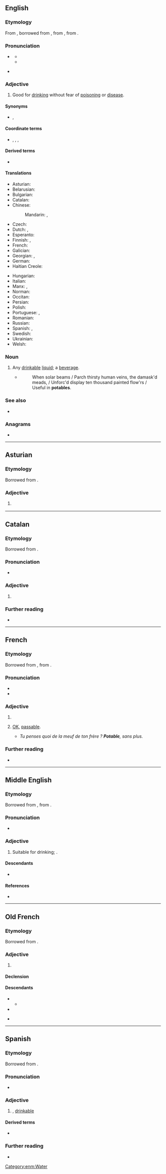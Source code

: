 ==English==

===Etymology===
From {{inh|en|enm|potable}}, borrowed from {{bor|en|fro|potable}}, from {{der|en|la|pōtābilis}}, from {{m|la|pōtō||I drink}}.

===Pronunciation===
* {{a|UK}} {{IPA|en|/ˈpəʊ.tə.b(ə)l/|/ˈpɒt.ə.b(ə)l/}}
** {{audio|en|LL-Q1860 (eng)-Vealhurl-potable1.wav|Audio (UK)}}
** {{audio|en|LL-Q1860 (eng)-Vealhurl-potable2.wav|Audio (UK)}}
* {{a|US}} {{IPA|en|/ˈpoʊ.tə.b(ə)l/|/ˈpɑt.ə.b(ə)l/}}

===Adjective===
{{en-adj}}

# Good for [[drink]]ing without fear of [[poison]]ing or [[disease]].

====Synonyms====
* {{sense|good for drinking}} {{l|en|drinkable}}, {{l|en|drinkworthy}}

====Coordinate terms====
* {{l|en|edible}}, {{l|en|eatable}}, {{l|en|eatworthy}}, {{l|en|comestible}}

====Derived terms====
* {{l|en|potable gold}}

====Translations====
{{trans-top|good for drinking}}
* Asturian: {{t|ast|potable}}
* Belarusian: {{t|be|пі́тны}}
* Bulgarian: {{t|bg|питеен}}
* Catalan: {{t|ca|potable}}
* Chinese:
*: Mandarin: {{t+|cmn|飲用|alt=可飲用的|tr=kě yǐnyòng de}}, {{t+|cmn|饮用|alt=可饮用的|tr=kě yǐnyòng de}}
* Czech: {{t+|cs|pitný}}
* Dutch: {{t+|nl|drinkbaar}}, {{t+|nl|drinkbare}}
* Esperanto: {{t|eo|trinkebla}}
* Finnish: {{t|fi|juomakelpoinen}}, {{t+|fi|juotava}}
* French: {{t+|fr|potable}}
* Galician: {{t+|gl|potable}}
* Georgian: {{t+|ka|სასმელი}}, {{t|ka|სასმელად ვარგისი}}
* German: {{t|de|trinkbar}}
* Haitian Creole: {{t|ht|potab}}
{{trans-mid}}
* Hungarian: {{t+|hu|iható}}
* Italian: {{t+|it|potabile}}
* Manx: {{t|gv|iuoil}}, {{t|gv|yn-iu}}
* Norman: {{t|nrf|potabl'ye}} {{qualifier|Jersey}}
* Occitan: {{t|oc|potable}}
* Persian: {{t+|fa|آشامیدنی|tr=âšâmidani}}
* Polish: {{t+|pl|pitny}}
* Portuguese: {{t+|pt|potável}}, {{t+|pt|bebível}}
* Romanian: {{t+|ro|potabil}}
* Russian: {{t+|ru|питьево́й}}
* Spanish: {{t+|es|potable}}, {{t|es|bebedizo}}
* Swedish: {{t+|sv|drickbar}}
* Ukrainian: {{t|uk|питни́й}}
* Welsh: {{t|cy|yfadwy}}
{{trans-bottom}}

===Noun===
{{en-noun}}

# Any [[drinkable]] [[liquid]]; a [[beverage]].
#* {{rfdatek|en|John Philips}}
#*: When solar beams / Parch thirsty human veins, the damask'd meads, / Unforc'd display ten thousand painted flow'rs / Useful in '''potables'''.

===See also===
* {{l|en|pottable}}

===Anagrams===
* {{anagrams|en|a=abelopt|optable}}

----

==Asturian==

===Etymology===
Borrowed from {{bor|ast|la|pōtābilis}}.

===Adjective===
{{ast-adj-mf}}

# {{l|en|potable}} {{gloss|good for drinking}}

----

==Catalan==

===Etymology===
Borrowed from {{bor|ca|la|pōtābilis}}.

===Pronunciation===
* {{ca-IPA}}

===Adjective===
{{ca-adj|mf}}

# {{l|en|potable}}

===Further reading===
* {{R:IEC2}}

----

==French==

===Etymology===
Borrowed from {{bor|fr|LL.|pōtābilis}}, from {{der|fr|la|poto}}.

===Pronunciation===
* {{fr-IPA}}
* {{audio|fr|Fr-potable.ogg|audio}}

===Adjective===
{{fr-adj}}

# {{l|en|potable}}
# {{lb|fr|colloquial}} [[OK]], [[passable]].
#* ''Tu penses quoi de la meuf de ton frère ? '''Potable''', sans plus.''

===Further reading===
* {{R:TLFi}}

----

==Middle English==

===Etymology===
Borrowed from {{bor|enm|fro|potable}}, from {{der|enm|la|pōtābilis}}.

===Pronunciation===
* {{IPA|enm|/pɔˈtaːbəl/|/pɔːˈtaːbəl/}}

===Adjective===
{{enm-adj}} {{tlb|enm|rare|Late ME}}

# Suitable for drinking; {{l|en|potable}}.

====Descendants====
* {{desc|en|potable}}

====References====
* {{R:MED Online|entry=pō̆tāble (adj.)  |id=MED34166 |accessdate=2018-08-22}}

[[Category:enm:Water]]

----

==Old French==

===Etymology===
Borrowed from {{bor|fro|la|pōtābilis}}.

===Adjective===
{{fro-adj|mf}}

# {{l|en|potable}}

====Declension====
{{fro-decl-adj-mf}}

====Descendants====
{{top3}}
* {{desc|enm|potable|bor=1}}
** {{desc|en|potable}}
* {{desc|fr|potable}}
* {{desc|nrf|potabl'ye}} {{q|Jersey}}
{{bottom}}

----

==Spanish==

===Etymology===
Borrowed from {{bor|es|la|pōtābilis}}.

===Pronunciation===
* {{es-IPA}}

===Adjective===
{{es-adj}}

# {{l|en|potable}}, [[drinkable]]

====Derived terms====
* {{l|es|agua potable}}

===Further reading===
* {{R:DRAE 2001}}